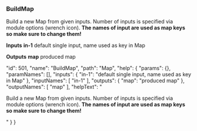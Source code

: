 ### BuildMap

Build a new Map from given inputs. Number of inputs is specified via module options (wrench icon). **The names of input are used as map keys so make sure to change them!**

**Inputs**
**in-1**
default single input, name used as key in Map


**Outputs**
**map**
produced map





  "id": 501,
  "name": "BuildMap",
  "path": "Map",
  "help": {
    "params": {},
    "paramNames": [],
    "inputs": {
      "in-1": "default single input, name used as key in Map"
    },
    "inputNames": [
      "in-1"
    ],
    "outputs": {
      "map": "produced map"
    },
    "outputNames": [
      "map"
    ],
    "helpText": "<p>Build a new Map from given inputs. Number of inputs is specified via module options (wrench icon).&nbsp;<strong>The names of input are used as map keys so make sure to change them!</strong></p>"
  }
}